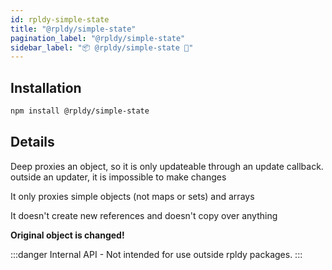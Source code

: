```yaml
---
id: rpldy-simple-state
title: "@rpldy/simple-state"
pagination_label: "@rpldy/simple-state"
sidebar_label: "📦 @rpldy/simple-state 🛑"
---
```


## Installation

```bash npm2yarn
npm install @rpldy/simple-state
```

## Details

Deep proxies an object, so it is only updateable through an update callback.
outside an updater, it is impossible to make changes

It only proxies simple objects (not maps or sets) and arrays

It doesn't create new references and doesn't copy over anything

**Original object is changed!**

:::danger
Internal API - Not intended for use outside rpldy packages.
:::
